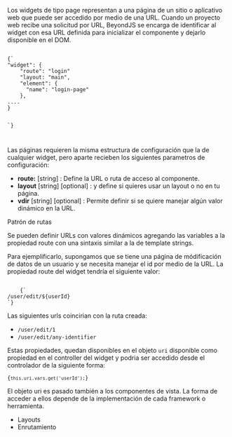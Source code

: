 
<Title>Widgets page</Title>

Los widgets de tipo page representan a una página de un sitio o aplicativo web que puede ser accedido por medio de una URL. Cuando un proyecto web recibe una solicitud por URL, BeyondJS se encarga de identificar al widget con esa URL definida para inicializar el componente y dejarlo disponible en el DOM.

<Code>
{`
"widget": {
    "route": "login"
    "layout: "main",
    "element": {
      "name": "login-page"
    },
....
}

`}

</Code>

Las páginas requieren la misma estructura de configuración que la de cualquier widget, pero aparte recieben los siguientes parametros de configuración:

-   **route:** [string] : Define la URL o ruta de acceso al componente.
-   **layout** [string] [optional] : y define si quieres usar un layout o no en tu página.
-   **vdir** [string] [optional] : Permite definir si se quiere manejar algún valor dinámico en la URL.

<Subtitle>Patrón de rutas</Subtitle>

Se pueden definir URLs con valores dinámicos agregando las variables a la propiedad route con una sintaxis similar a la de template strings.

Para ejemplificarlo, supongamos que se tiene una página de módificación de datos de un usuario y se necesita manejar el id por medio de la URL. La propiedad route del widget tendría el siguiente valor:

<Code>
    {`
/user/edit/${userId}
`}
</Code>

Las siguientes urls coincirian con la ruta creada:

-   `/user/edit/1`
-   `/user/edit/any-identifier`

Estas propiedades, quedan disponibles en el objeto `uri` disponible como propiedad en el controller del widget y podria ser accedido desde el controlador de la siguiente forma:

<Code>{`this.uri.vars.get('userId');`}</Code>

El objeto uri es pasado también a los componentes de vista. La forma de acceder a ellos depende de la implementación de cada framework o herramienta.

-   <Link to="/docs/widgets/layouts">Layouts</Link>
-   <Link to="/docs/routing">Enrutamiento</Link>
